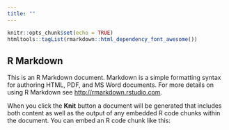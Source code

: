 ```yaml
---
title: ""
---
```


```r
knitr::opts_chunk$set(echo = TRUE)
htmltools::tagList(rmarkdown::html_dependency_font_awesome())
```

## R Markdown

This is an R Markdown document. Markdown is a simple formatting syntax for authoring HTML, PDF, and MS Word documents. For more details on using R Markdown see <http://rmarkdown.rstudio.com>.

When you click the **Knit** button a document will be generated that includes both content as well as the output of any embedded R code chunks within the document. You can embed an R code chunk like this:

